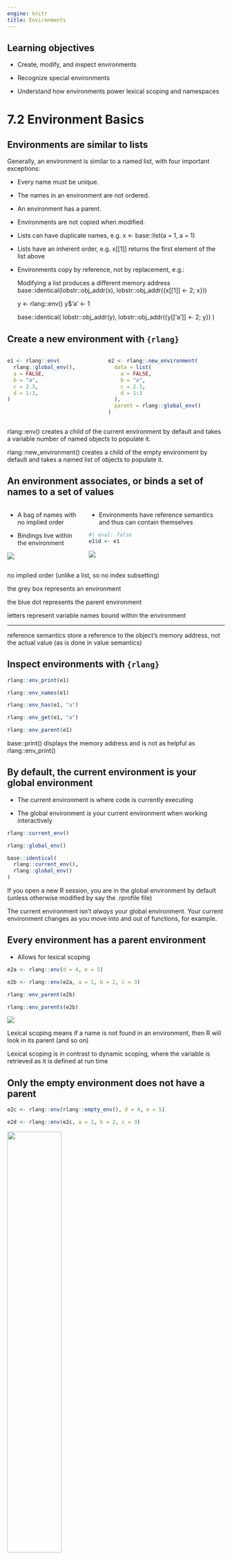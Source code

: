 ```yaml
---
engine: knitr
title: Environments
---
```


## Learning objectives

- Create, modify, and inspect environments 

- Recognize special environments 

- Understand how environments power lexical scoping and namespaces

# 7.2 Environment Basics

## Environments are similar to lists

Generally, an environment is similar to a named list, with four important exceptions:

- Every name must be unique.

- The names in an environment are not ordered.

- An environment has a parent.

- Environments are not copied when modified.

::: {.notes}

- Lists can have duplicate names, e.g. x <- base::list(a = 1, a = 1)

- Lists have an inherent order, e.g. x[[1]] returns the first element of the list above

- Environments copy by reference, not by replacement, e.g.: 

  Modifying a list produces a different memory address
  base::identical(lobstr::obj_addr(x), lobstr::obj_addr({x[[1]] <- 2; x}))

  y <- rlang::env()
  y$'a' <- 1

  base::identical(
    lobstr::obj_addr(y),
    lobstr::obj_addr({y[['a']] <- 2; y})
  )

:::

## Create a new environment with `{rlang}`

:::: {.columns}

::: {.column}

```r
e1 <- rlang::env(
  rlang::global_env(),
  a = FALSE,
  b = "a",
  c = 2.3,
  d = 1:3,
)
```

:::

::: {.column}

```r
e2 <- rlang::new_environment(
  data = list(
    a = FALSE,
    b = "a",
    c = 2.3,
    d = 1:3
  ),
  parent = rlang::global_env()
)
```

:::

::::

::: {.notes}

rlang::env() creates a child of the current environment by default and takes a variable number of named objects to populate it.

rlang::new_environment() creates a child of the empty environment by default and takes a named list of objects to populate it.

:::


## An environment associates, or **binds** a set of names to a set of values

:::: {.columns}

::: {.column}

- A bag of names with no implied order

- Bindings live within the environment

![](images/07-bindings.png)

:::

::: {.column}

- Environments have reference semantics and thus can contain themselves

```r
#| eval: false
e1$d <- e1
```

![](images/07_loop.png)

:::

::::

::: {.notes}

no implied order (unlike a list, so no index subsetting)

the grey box represents an environment 

the blue dot represents the parent environment 

letters represent variable names bound within the environment

--- 

reference semantics store a reference to the object's memory address, not the actual value (as is done in value semantics)

:::
 
## Inspect environments with `{rlang}`

```r
rlang::env_print(e1)
```

```r
rlang::env_names(e1)
```

```r
rlang::env_has(e1, "a")
```

```r
rlang::env_get(e1, "a")
```

```r
rlang::env_parent(e1)
```

::: {.notes}

base::print() displays the memory address and is not as helpful as rlang::env_print()

:::

## By default, the current environment is your global environment

- The current environment is where code is currently executing

- The global environment *is* your current environment when working interactively

```r
rlang::current_env()

rlang::global_env()

base::identical(
  rlang::current_env(),
  rlang::global_env()
)
```

::: {.notes}

If you open a new R session, you are in the global environment by default (unless otherwise modified by say the .rprofile file)

The current environment isn't *always* your global environment. Your current environment changes as you move into and out of functions, for example.

:::

## Every environment has a parent environment 

- Allows for lexical scoping

```r
e2a <- rlang::env(d = 4, e = 5)

e2b <- rlang::env(e2a, a = 1, b = 2, c = 3)

rlang::env_parent(e2b)

rlang::env_parents(e2b)
```

![](images/07_parents.png)

::: {.notes}

Lexical scoping means if a name is not found in an environment, then R will look in its parent (and so on)

Lexical scoping is in contrast to dynamic scoping, where the variable is retrieved as it is defined at run time 

:::

## Only the **empty** environment does not have a parent

```r
e2c <- rlang::env(rlang::empty_env(), d = 4, e = 5)

e2d <- rlang::env(e2c, a = 1, b = 2, c = 3)
```

![](images/07_parents-empty.png){width=50% height=50%}

::: {.notes}

THe lack of a parent is shown by the hollow blue dot

:::

## All environments eventually terminate with the empty environment

```r
rlang::env_parents(e2b, last = rlang::empty_env())
```

::: {.notes}

The empty enviornment typically isn't shown but can be displayed by setting the `last` parameter of `rlang::env_parents()`

:::

## Be wary of using `<<-`

- Regular assignment (`<-`) always creates a variable in the current environment

- Super assignment (`<<-`) does a few things:

  1. modifies the variable if it exists in a parent environment

  2. creates the variable in the global environment if it does not exist 

::: {.notes}

`<<-` searches through environments via the search path, using the first found instance of the variable 

`<<--` does not search through package environments as they are above the global environment on the search path

e1 <- rlang::env()
e2 <- rlang::env(e1)

rlang::env_poke(e1, "a", 1)

withr::with_environment(
  e2,
  a <<- 2
)
:::


## Retrieve environment variables with `$`, `[[`, or `{rlang}` functions

```r
e3 <- rlang::env(x = 1, y = 2)

e3$x
```

```r
e3[["x"]]
```

```r
rlang::env_get(e3, "x")
```

```r
#| error: true
e3[[1]]
```

```r
#| error: true
e3["x"]
```

## Add bindings to an environment with ``$`, `[[`, or `{rlang}` functions`

```r
e3$z <- 3

e3[["z"]] <- 3

rlang::env_poke(e3, "z", 3)

rlang::env_bind(e3, z = 3, b = 20)

rlang::env_unbind(e3, "z")
```

::: {.notes}

rlang::env_has() is used to check if a variable exists within the environment

rlang::env_unbind() is used to unbind a variable from an environment

:::

## Special cases for binding environment variables

- `rlang::env_bind_lazy()` creates delayed bindings

  - evaluated the first time they are accessed

- `rlang::env_bind_active()` creates active bindings

  - re-computed every time they’re accessed

# 7.3 Recursing over environments

## Explore environments recursively 

```r
where <- function(name, env = caller_env()) {
  if (identical(env, empty_env())) {
    # Base case
    stop("Can't find ", name, call. = FALSE)
  } else if (env_has(env, name)) {
    # Success case
    env
  } else {
    # Recursive case
    where(name, env_parent(env))
  }
}
```

::: {.notes}

Why is recursing over environments important? 

Recursion is not the same thing as iteration

:::

# 7.4 Special Environments

## Attaching packages changes the search path 

- The **search path** is the order in which R will look through environments for objects

- Attached packages become a parent of the global environment

- The immediate parent of the global environment is that last package attached

![](images/07_search-path.png)


::: {.notes}

Autoloads and base are always the last two environments on the search path

Autoloads uses lazy loading to make large package objects (like datasets) available without taking up memory

Functions within base are used to load all other packages

:::

## Attaching packages changes the search path 

:::: {.columns}

::: {.column}

```r
rlang::search_envs()
```

:::

::: {.column}

```r
library(rlang)

rlang::search_envs()
```

:::

::::

::: {.notes}

Attaching `{rlang}` modifies the search path

:::

## Functions enclose their current environment

- Functions enclose current environment when it is created

```r
y <- 1

f <- function(x) x + y

rlang::fn_env(f)
```

![](images/07_binding.png)

::: {.notes}

The function environment is represented by the black dot

The function `f()` knows where to look for y thanks to the function environment

:::

## Functions enclose their current environment

- `g()` is *being bound by* the environment `e` but *binds* the global environment 

- The function environment is the global environment but the binding environment is `e` 

```r
e <- env()

e$g <- function() 1

rlang::fn_env(e$g)
```

## Functions enclose their current environment

![](images/07_binding-2.png)

## Namespaces ensure package environment independence

- Every package has an underlying namespace

- Every function is associated with a package environment and namespace environment

- Package environments contain exported objects

- Namespace environments contain exported and internal objects

::: {.notes}

Contrast `dplyr::across` and `dplyr:::across_glue_mask()` 

`sd()` is bound to the `{stats}` namespace environment

:::

## Namespaces ensure package environment independence

![](images/07_namespace-bind.png)

## Namespaces ensure package environment independence

![](images/07_namespace.png)

::: {.notes}

`var()` is found in the stats namespace first, so that is the definition of var that is used by `sd()`

If an object called by `sd()` wasn't found in the stats namespace, it would be searched for according to the search path 

:::

## Functions use ephemeral execution environments

- Functions create a new environment to use whenever executed

- The execution environment is a child of the function environment

- Execution environments are garbage collected on function exit  

## Functions use ephemeral execution environments

![](images/07_execution.png)

# 7.5 Call stacks

## The caller environment informs the call stack

- The caller environment is the environment from which the function was called

- Accessed with `rlang::caller_env()` 

- The call stack is created within the caller environment

:::: {.columns}

::: {.column}

```r
f <- function(x) {
  g(x = 2)
}
g <- function(x) {
  h(x = 3)
}
h <- function(x) {
  lobstr::cst()
}
```

:::

::: {.column}

```r
f(x = 1)
```

:::

::::

::: {.notes}

`traceback()` is the base R approach

`lobstr::cst()` prints the call stack in order of call, opposite of `traceback()`

Does `lobstr::cst()` now prints the caller environment?

:::

## The caller environment informs the call stack

- Call stack is more complicated with lazy evaluation

```r
a <- function(x) b(x)
b <- function(x) d(x)
d <- function(x) x

a(f())
```

::: {.notes}

Do different branches represent different caller environments?

Note that `c()` was replaced with `d()` as it could not be rendered with `c()`

:::

## The caller environment informs the call stack

![](images/07_calling.png) 

::: {.notes}

- Each frame contains: 

  1. An expression

  2. An environment

  3. A parent

:::

## R uses lexical scoping, not dynamic scoping

> R uses lexical scoping: it looks up the values of names based on how a function is defined, not how it is called. “Lexical” here is not the English adjective that means relating to words or a vocabulary. It’s a technical CS term that tells us that the scoping rules use a parse-time, rather than a run-time structure. - [Chapter 6 - functions](https://adv-r.hadley.nz/functions.html)

- Dynamic scoping means functions use variables as they are defined in the calling environment

# 7.6 Data structures

## Environments are useful data structures

- Usecase include:

  1. Avoiding copies of large data

  2. Managing state within a package

  3. As a hashmap

::: {.notes} 

Finding a function in a package uses constant time

:::



